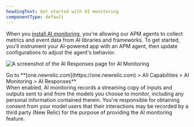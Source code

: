 ```yaml
---
headingText: Get started with AI monitoring
componentType: default
---
```


When you [install AI monitoring](/docs/ai-monitoring/intro-to-ai-monitoring), you're allowing our APM agents to collect metrics and event data from AI libraries and frameworks. To get started, you'll instrument your AI-powered app with an APM agent, then update configurations to adjust the agent's behavior.

<img
  title="AI Responses page for AIM"
  alt="A screenshot of the AI Responses page for AI Monitoring"
  src="/images/ai_screenshot-full_intro-ai-ui.webp"
/>

<figcaption>
  Go to **[one.newrelic.com](https://one.newrelic.com) > All Capabilities > AI Monitoring > AI Responses**
</figcaption>

<Callout variant="important">
  When enabled, AI monitoring  records a streaming copy of inputs and outputs sent to and from the models you choose to monitor, including any personal information contained therein. 
  You're responsible for obtaining consent from your model users that their interactions may be recorded by a third party (New Relic) for the purpose of providing the AI monitoring feature.
</Callout>
